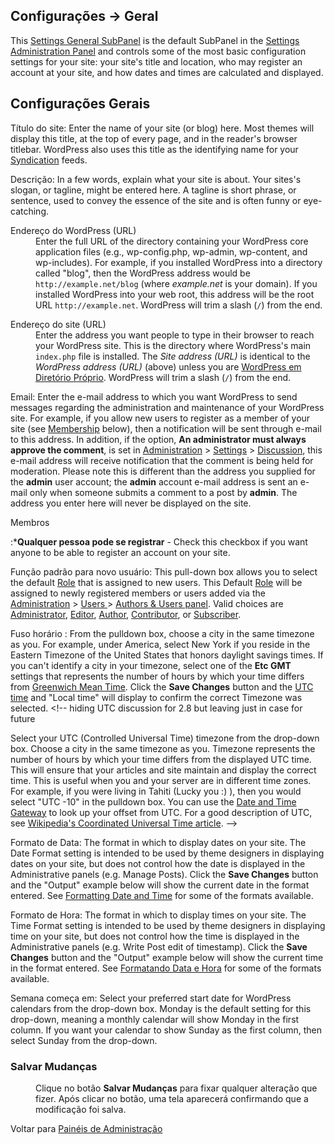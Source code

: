 {{Languages|
{{en|Settings General SubPanel}}
{{ja|Settings General SubPanel}}
{{pt-br|Painel Geral}}
}}
{{Comunidade WP-Brasil}}
{{Ajuda}} 

==Configurações &rarr; Geral==

This [[Settings General SubPanel]] is the default SubPanel in the [[Administration_Panels#Settings_-_Configuration_Settings|Settings Administration Panel]] and controls some of the most basic configuration settings for your site:  your site's title and location, who may register an account at your site, and how dates and times are calculated and displayed.

{{Imagens|[[Image:painel-configuracao-geral.png|750px]]|Painel Geral}}

==Configurações Gerais==

;Título do site:  Enter the name of your site (or blog) here.  Most themes will display this title, at the top of every page, and in the reader's browser titlebar.  WordPress also uses this title as the identifying name for your [[Introduction to Blogging#Syndication|Syndication]] feeds.

;Descrição:  In a few words, explain what your site is about. Your sites's slogan, or tagline, might be entered here.  A tagline is short phrase, or sentence, used to convey the essence of the site and is often funny or eye-catching.

; Endereço do WordPress (URL)
:Enter the full URL of the directory containing your WordPress core application files (e.g., wp-config.php, wp-admin, wp-content, and wp-includes). For example, if you installed WordPress into a directory called "blog", then the WordPress address would be <tt><nowiki>http://example.net/blog</nowiki></tt> (where <var>example.net</var> is your domain). If you installed WordPress into your web root, this address will be the root URL <tt><nowiki>http://example.net</nowiki></tt>. WordPress will trim a slash (<tt>/</tt>) from the end.

; Endereço do site (URL)
:Enter the address you want people to type in their browser to reach your WordPress site.  This is the directory where WordPress's main <tt>index.php</tt> file is installed.  The <i>Site address (URL)</i> is identical to the <i>WordPress address (URL)</i> (above) unless you are [[pt-br:WordPress em Diretório Próprio|WordPress em Diretório Próprio]].  WordPress will trim a slash (<tt>/</tt>) from the end.

;Email:  Enter the e-mail address to which you want WordPress to send messages regarding the administration and maintenance of your WordPress site. For example, if you allow new users to register as a member of your site (see [[#Membership|Membership]] below), then a notification will be sent through e-mail to this address. In addition, if the option, '''An administrator must always approve the comment''', is set in [[Administration_Panels|Administration]] > [[Administration_Panels#Discussion|Settings]] > [[Settings_Discussion_SubPanel|Discussion]], this e-mail address will receive notification that the comment is being held for moderation.  Please note this is different than the address you supplied for the '''admin''' user account; the '''admin''' account e-mail address is sent an e-mail only when someone submits a comment to a post by '''admin'''.  The address you enter here will never be displayed on the site.

;Membros
:*'''Qualquer pessoa pode se registrar''' - Check this checkbox if you want anyone to be able to register an account on your site.

;Função padrão para novo usuário: This pull-down box allows you to select the default [[Roles and Capabilities|Role]] that is assigned to new users.  This Default [[Roles and Capabilities|Role]] will be assigned to newly registered members or users added via the [[Administration_Panels|Administration]] > [[Administration_Panels#Users_-_Your_Blogging_Family|Users ]] > [[Users_Authors_and_Users_SubPanel|Authors & Users panel]]. Valid choices are [[Roles and Capabilities#Administrator|Administrator]], [[Roles and Capabilities#Editor|Editor]], [[Roles and Capabilities#Author|Author]], [[Roles and Capabilities#Contributor|Contributor]], or [[Roles and Capabilities#Subscriber|Subscriber]].

;Fuso horário :  From the pulldown box, choose a city in the same timezone as you.  For example, under America, select New York if you reside in the Eastern Timezone of the United States that honors daylight savings times.  If you can't identify a city in your timezone, select one of the '''Etc GMT''' settings that represents the number of hours by which your time differs from [[wikipedia:Greenwich_Mean_Time|Greenwich Mean Time]].  Click the '''Save Changes''' button and the [[Wikipedia:Coordinated_Universal_Time|UTC time]] and "Local time" will display to confirm the correct Timezone was selected. <!-- hiding UTC discussion for 2.8 but leaving just in case for future 
Select your UTC (Controlled Universal Time) timezone from the drop-down box.   Choose a city in the same timezone as you. Timezone represents the number of hours by which your time differs from the displayed UTC time. This will ensure that your articles and site maintain and display the correct time. This is useful when you and your server are in different time zones. For example, if you were living in Tahiti (Lucky you :) ), then you would select "UTC -10" in the pulldown box.  You can use the [http://twiki.org/cgi-bin/xtra/tzdate Date and Time Gateway] to look up your offset from UTC.  For a good description of UTC, see [[Wikipedia:Coordinated_Universal_Time|Wikipedia's Coordinated Universal Time article]]. -->

;Formato de Data:  The format in which to display dates on your site.   The Date Format setting is intended to be used by theme designers in displaying dates on your site, but does not control how the date is displayed in the Administrative panels (e.g. Manage Posts).  Click the '''Save Changes''' button and the "Output" example below will show the current date in the format entered.  See [[Formatting_Date_and_Time|Formatting Date and Time]] for some of the formats available.

;Formato de Hora:  The format in which to display times on your site. The Time Format setting is intended to be used by theme designers in displaying time on your site, but does not control how the time is displayed in the Administrative panels (e.g. Write Post edit of timestamp).  Click the '''Save Changes''' button and the "Output" example below will show the current time in the format entered.  See [[pt-br:Formatando Data e Hora|Formatando Data e Hora]] for some of the formats available.

;Semana começa em:  Select your preferred start date for WordPress calendars from the drop-down box.  Monday is the default setting for this drop-down, meaning a monthly calendar will show Monday in the first column.  If you want your calendar to show Sunday as the first column, then select Sunday from the drop-down.  

===Salvar Mudanças===
:Clique no botão '''Salvar Mudanças''' para fixar qualquer alteração que fizer. Após clicar no botão, uma tela aparecerá confirmando que a modificação foi salva. 

Voltar para [[pt-br:Painéis de Administração| Painéis de Administração]]
{{Painel de Administração}}